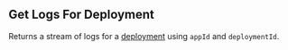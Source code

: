 
## Get Logs For Deployment

<OperationInfo method='get' path='/logs/v1/{appId}/deployment/{deploymentId}' />

Returns a stream of logs for a [deployment](https://hathora.dev/docs/concepts/hathora-entities#deployment) using `appId` and `deploymentId`.
